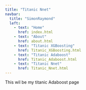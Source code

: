 ```yaml
---
title: "Titanic Nnet"
navbar:
  title: "SimonRaymond"
  left:
    - text: "Home"
      href: index.html
    - text: "About"
      href: about.html
    - text: "Titanic XGBoosting"
      href: Titanic_XGBoosting.html
    - text: "Titanic Adaboost"
      href: Titanic_Adaboost.html
    - text: "Titanic Nnet"
      href: Titanic_Nnet.html
---
```



This wil be my titanic Adaboost page